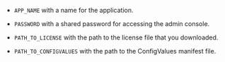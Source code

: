 * `APP_NAME` with a name for the application.

* `PASSWORD` with a shared password for accessing the admin console.

* `PATH_TO_LICENSE` with the path to the license file that you downloaded.

* `PATH_TO_CONFIGVALUES` with the path to the ConfigValues manifest file.